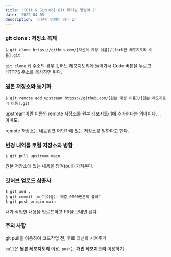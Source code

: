 ```yaml
---
title: '[Git & GitHub] Git 터미널 명령어 2'
date: '2022-04-05'
description: '간단한 명령어 정리 2'
---
```


### git clone : 저장소 복제

```shell
$ git clone https://github.com/[자신의 계정 이름]/[fork한 레포지토리 이름].git
```

`git clone` 뒤 주소의 경우 깃허브 레포지토리에 들어가서 Code 버튼을 누르고 HTTPS 주소를 복사하면 된다.

### 원본 저장소와 동기화

```shell
$ git remote add upstream https://github.com/[원본 계정 이름]/[원본 레포지토리 이름].git
```

upstream이란 이름의 remote 저장소를 원본 레포지토리에 추가한다는 의미이다. .. 아마도.

remote 저장소는 네트워크 어딘가에 있는 저장소를 말한다고 한다.

### 변경 내역을 로컬 저장소와 병합

```shell
$ git pull upstream main
```

원본 저장소에 있는 내용을 당겨(pull) 가져온다.

### 깃허브 업로드 삼총사

```shell
$ git add . 
$ git commit -m "[이름]: 백준_0000번문제 풀이"
$ git push origin main
```

내가 작업한 내용을 업로드하고 PR을 보내면 된다.

### 주의 사항

git pull을 이용하여 코드작업 전, 후로 최신화 시켜주기

`pull`은 **원본 레포지토리** 이용, `push`는 **개인 레포지토리** 이용하기
